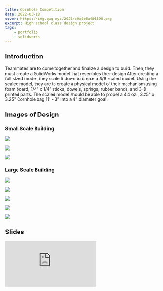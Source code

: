 ```yaml
---
title: Cornhole Competition
date: 2022-03-18
cover: https://img.qwq.xyz/2023/c9a8b5a686398.png
excerpt: High school class design project
tags:
    - portfolio
    - solidworks
---
```


## Introduction
Teammates are to come together and finalize a design to build. Then, they must create a SolidWorks model that resembles their design After creating a full sized model, they scale it down to create a 3/8 scaled model. Using the scaled model, they are to create a physical model of their mechanism using foam board, 1/4" x 1/4" sticks, dowels, springs, rubber bands, and 3-D printed parts. The scaled model should be able to propel a 4.4 oz., 3.25" x 3.25" Cornhole bag 11' - 3" into a 4" diameter goal.


## Images of Design

### Small Scale Building
![](https://img.qwq.xyz/2022/72f97ec22a79c.png)

![](https://img.qwq.xyz/2022/1f0f275e06ba6.png)

![](https://img.qwq.xyz/2022/724a433eab4e9.png)


### Large Scale Building
![](https://img.qwq.xyz/2022/5060a2c807d07.png)

![](https://img.qwq.xyz/2022/060e06ffa1986.png)

![](https://img.qwq.xyz/2022/4a3fb90f49b02.png)

![](https://img.qwq.xyz/2022/3db78b38a31c2.png)

![](https://img.qwq.xyz/2022/4a9bc25693dea.png)


## Slides
<iframe src="https://docs.google.com/presentation/d/e/2PACX-1vSFnCEhK2oYBFJnxfyvm9cFyAq4R67_pmNHmOfojwEj61SaSEPMztG80rTGkbJ4c7cHKG5C321qiWxJ/embed?start=false&loop=false&delayms=3000" frameBorder="0" allowfullscreen="true" mozallowfullscreen="true" webkitallowfullscreen="true" style={{height: "33em", width: "100%"}}></iframe>


